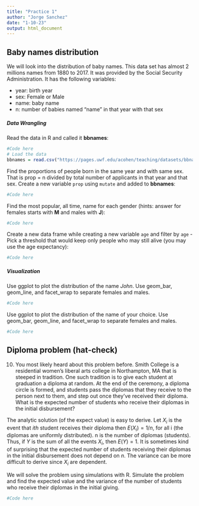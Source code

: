 ```yaml
---
title: "Practice 1"
author: "Jorge Sanchez"
date: "1-10-23"
output: html_document
---
```


## Baby names distribution 
We will look into the distribution of baby names.
This data set has almost 2 millions names from 1880 to 2017. It was provided by the Social Security Administration. It has the following variables:

- year: birth year
- sex: Female or Male 
- name: baby name
- n: number of babies named "name" in that year with that sex

##### Data Wrangling
Read the data in R and called it **bbnames**:

```r
#Code here
# Load the data
bbnames = read.csv("https://pages.uwf.edu/acohen/teaching/datasets/bbnames.csv")
```

Find the proportions of people born in the same year and with same sex. That is prop = n divided by total number of applicants in that year and that sex. Create a new variable `prop` using `mutate` and added to **bbnames**:

```r
#Code here
```

Find the most popular, all time, name for each gender (hints: answer for females starts with **M** and males with **J**):

```r
#Code here
```


Create a new data frame while creating a new variable `age` and filter by `age` - Pick a threshold that would keep only people who may still alive (you may use the age expectancy):

```r
#Code here
```

##### Visualization

Use ggplot to plot the distribution of the name *John*. Use geom_bar, geom_line, and facet_wrap to separate females and males.
```r
#Code here

```

Use ggplot to plot the distribution of the name of your choice. Use geom_bar, geom_line, and facet_wrap to separate females and males.
```r
#Code here

```


## Diploma problem (hat-check)
10. You most likely heard about this problem before. Smith College is a residential women's liberal arts college in Northampton, MA that is steeped in tradition. One such tradition is to give each student at graduation a diploma at random. At the end of the ceremony, a diploma circle is formed, and students pass the diplomas that they receive to the person next to them, and step out once they've received their diploma. What is the expected number of students who receive their diplomas in the initial disbursement?

The analytic solution (of the expect value) is easy to derive. Let $X_i$ is the event that $ith$ student receives their diploma then $E(X_i)=1/n$, for all i (the diplomas are uniformly distributed). n is the number of diplomas (students). Thus, if $Y$ is the sum of all the events $X_i$, then $E(Y)=1$. It is sometimes kind of surprising that the expected number of students receiving their diplomas in the initial disbursement does not depend on $n$. The variance can be more difficult to derive since $X_i$ are dependent.

We will solve the problem using simulations with R. Simulate the problem and find the expected value and the variance of the number of students who receive their diplomas in the initial giving.

```r
#Code here

```

